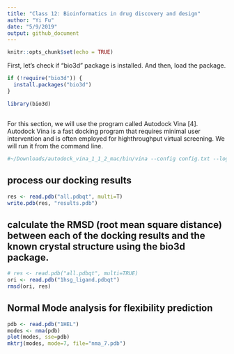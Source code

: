 ```yaml
---
title: "Class 12: Bioinformatics in drug discovery and design"
author: "Yi Fu"
date: "5/9/2019"
output: github_document
---
```


```r
knitr::opts_chunk$set(echo = TRUE)
```

First, let's check if "bio3d" package is installed. And then, load the package.
```r
if (!require("bio3d")) {
  install.packages("bio3d")
}
```

```r
library(bio3d)
```

## 

For this section, we will use the program called Autodock Vina [4]. Autodock Vina is a fast
docking program that requires minimal user intervention and is often employed for highthroughput virtual screening. We will run it from the command line.
```bash
#~/Downloads/autodock_vina_1_1_2_mac/bin/vina --config config.txt --log log.txt
```

## process our docking results
```r
res <- read.pdb("all.pdbqt", multi=T)
write.pdb(res, "results.pdb")
```

##  calculate the RMSD (root mean square distance) between each of the docking results and the known crystal structure using the bio3d package.
```r
# res <- read.pdb("all.pdbqt", multi=TRUE)
ori <- read.pdb("1hsg_ligand.pdbqt")
rmsd(ori, res)
```


## Normal Mode analysis for flexibility prediction
```r
pdb <- read.pdb("1HEL")
modes <- nma(pdb)
plot(modes, sse=pdb)
mktrj(modes, mode=7, file="nma_7.pdb")
```

